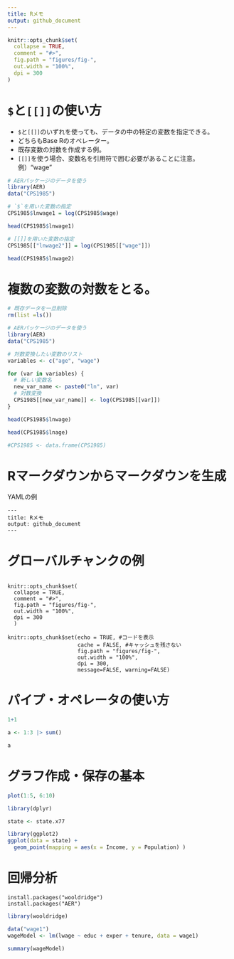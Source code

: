 ```yaml
---
title: Rメモ
output: github_document
---
```


<!-- README.md is generated from README.Rmd. Please edit that file -->

```r
knitr::opts_chunk$set(
  collapse = TRUE,
  comment = "#>",
  fig.path = "figures/fig-",
  out.width = "100%",
  dpi = 300
)
```


# `$`と`[[]]`の使い方

- `$`と`[[]]`のいずれを使っても、データの中の特定の変数を指定できる。
- どちらもBase Rのオペレーター。
- 既存変数の対数を作成する例。
- `[[]]`を使う場合、変数名を引用符で囲む必要があることに注意。例）"wage"

```r
# AERパッケージのデータを使う
library(AER)
data("CPS1985")

# `$`を用いた変数の指定
CPS1985$lnwage1 = log(CPS1985$wage)

head(CPS1985$lnwage1)

# [[]]を用いた変数の指定
CPS1985[["lnwage2"]] = log(CPS1985[["wage"]])

head(CPS1985$lnwage2)
```

# 複数の変数の対数をとる。

```r
# 既存データを一旦削除
rm(list =ls())

# AERパッケージのデータを使う
library(AER)
data("CPS1985")

# 対数変換したい変数のリスト
variables <- c("age", "wage")

for (var in variables) {
  # 新しい変数名
  new_var_name <- paste0("ln", var) 
  # 対数変換
  CPS1985[[new_var_name]] <- log(CPS1985[[var]])
}

head(CPS1985$lnwage)

head(CPS1985$lnage)

#CPS1985 <- data.frame(CPS1985) 
```



# Rマークダウンからマークダウンを生成

YAMLの例

```
---
title: Rメモ
output: github_document
---

```

# グローバルチャンクの例

```

knitr::opts_chunk$set(
  collapse = TRUE,
  comment = "#>",
  fig.path = "figures/fig-",
  out.width = "100%",
  dpi = 300
  )

```

```
knitr::opts_chunk$set(echo = TRUE, #コードを表示
                      cache = FALSE, #キャッシュを残さない
                      fig.path = "figures/fig-",
                      out.width = "100%",
                      dpi = 300,
                      message=FALSE, warning=FALSE)
```

# パイプ・オペレータの使い方

```r
1+1

a <- 1:3 |> sum()

a
```


# グラフ作成・保存の基本

```r
plot(1:5, 6:10)

```

```r
library(dplyr)

state <- state.x77

library(ggplot2)
ggplot(data = state) +
  geom_point(mapping = aes(x = Income, y = Population) )


```


# 回帰分析

```
install.packages("wooldridge")
install.packages("AER")

```


```r
library(wooldridge)

data("wage1")
wageModel <- lm(lwage ~ educ + exper + tenure, data = wage1)

summary(wageModel)
```

